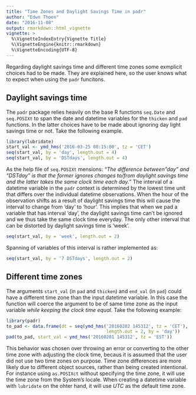 ```yaml
---
title: "Time Zones and Daylight Savings Time in padr"
author: "Edwn Thoen"
date: "2016-11-08"
output: rmarkdown::html_vignette
vignette: >
  %\VignetteIndexEntry{Vignette Title}
  %\VignetteEngine{knitr::rmarkdown}
  %\VignetteEncoding{UTF-8}
---
```


Regarding daylight savings time and different time zones some exmplicit choices had to be made. They are explained here, so the user knows what to expect when using the `padr` funcitons.

## Daylight savings time
The `padr` package relies heavily on the base R functions `seq.Date` and `seq.POSIXt` to span the date and datetime variables for the `thicken` and `pad` functions. In the latter choices have to be made about ignoring day light savings time or not. Take the following example.

```r
library(lubridate)
start_val <- ymd_hms('2016-03-25 08:15:00', tz = 'CET')
seq(start_val, by = 'day', length.out = 4) 
seq(start_val, by = 'DSTdays', length.out = 4)
```

As the help file of `seq.POSIXt` mensions: *"The difference between "day" and "DSTday" is that the former ignores changes to/from daylight savings time and the latter takes the same clock time each day."* The interval of a datetime variable in the `padr` context is determined by the lowest time unit that differs over the individual datetime observations. When the hour of the observation shifts as a result of daylight savings time this will cause the interval to change from 'day' to 'hour'. This implies that when we pad a variable that has interval 'day', the daylight savings time can't be ignored and we thus take the same clock time everyday. The only other interval that can be distorted by daylight savings time is 'week'.

```r
seq(start_val, by = 'week', length.out = 2)
```

Spanning of variables of this interval is rather implemented as:

```r
seq(start_val, by = '7 DSTdays', length.out = 2)
```

## Different time zones
The arguments `start_val` (in `pad` and `thicken`) and `end_val` (in `pad`) could have a different time zone than the input datetime variable. In this case the function will coerce the argument to be of same time zone as the input variable *while keeping the clock time equal*. Take the following example:

```r
library(padr)
to_pad <- data.frame(dt = seq(ymd_hms('20160202 145312', tz = 'CET'),
                                      length.out = 2, by = 'day'))
pad(to_pad, start_val = ymd_hms('20160201 145312', tz = 'EST'))
```

This behavior was chosen over throwing an error or converting to the other time zone with adjusting the clock time, becaus it is assumed that the user did not use two time zones on purpose. Time zone differences are more likely due to different object sources, rather than being created intentional. For instance using `as.POSIXct` without specifying the time zone, it will use the time zone from the System's locale. When creating a datetime variable with `lubridate` on the ohter hand, it will use *UTC* as the default time zone. 


